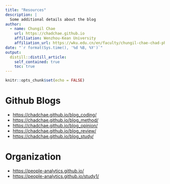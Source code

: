 ```yaml
---
title: "Resources"
description: |
  Some additional details about the blog
author:
  - name: Chungil Chae
    url: https://chadchae.github.io
    affiliation: Wenzhou-Kean University
    affiliation_url: https://wku.edu.cn/en/faculty/chungil-chae-chad-ph-d/
date: "`r format(Sys.time(), '%d %B, %Y')`"
output:
  distill::distill_article:
    self_contained: true
    toc: true
---
```


```r
knitr::opts_chunk$set(echo = FALSE)
```

# Github Blogs

-   <https://chadchae.github.io/blog_coding/>
-   <https://chadchae.github.io/blog_method/>
-   <https://chadchae.github.io/blog_opinion/>
-   <https://chadchae.github.io/blog_review/>
-   <https://chadchae.github.io/blog_study/>

# Organization

-   [https://people-analytics.github.io/](https://people-analytics.github.io/study1/)
-   <https://people-analytics.github.io/study1/>

